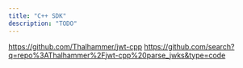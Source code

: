 ```yaml
---
title: "C++ SDK"
description: "TODO"
---
```


https://github.com/Thalhammer/jwt-cpp
https://github.com/search?q=repo%3AThalhammer%2Fjwt-cpp%20parse_jwks&type=code